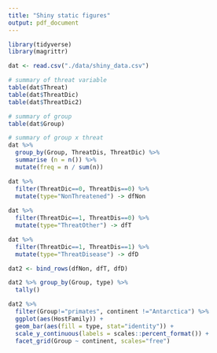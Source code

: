```yaml
---
title: "Shiny static figures"
output: pdf_document
---
```



```r

library(tidyverse)
library(magrittr)

dat <- read.csv("./data/shiny_data.csv")


```


```r
# summary of threat variable
table(dat$Threat)
table(dat$ThreatDic)
table(dat$ThreatDic2)

# summary of group
table(dat$Group)

# summary of group x threat
dat %>%
  group_by(Group, ThreatDis, ThreatDic) %>%
  summarise (n = n()) %>%
  mutate(freq = n / sum(n))

```

```r

dat %>%
  filter(ThreatDic==0, ThreatDis==0) %>%
  mutate(type="NonThreatened") -> dfNon
  
dat %>%
  filter(ThreatDic==1, ThreatDis==0) %>%
  mutate(type="ThreatOther") -> dfT

dat %>%
  filter(ThreatDic==1, ThreatDis==1) %>%
  mutate(type="ThreatDisease") -> dfD

dat2 <- bind_rows(dfNon, dfT, dfD)

dat2 %>% group_by(Group, type) %>%
  tally()

```



```r

dat2 %>%
  filter(Group!="primates", continent !="Antarctica") %>%
  ggplot(aes(HostFamily)) + 
  geom_bar(aes(fill = type, stat="identity")) +
  scale_y_continuous(labels = scales::percent_format()) + 
  facet_grid(Group ~ continent, scales="free")


```


